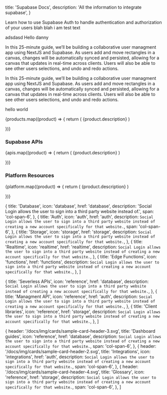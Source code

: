 
  title: 'Supabase Docs',
  description: 'All the information to integrate supabase',
}

Learn how to use Supabase Auth to handle authentication and authorization of your users blah blah i am test text

adsdasd
Hello danny

<div className="border rounded p-12">

In this 25-minute guide, we’ll be building a collaborative user managment app using NextJS and Supabase.
As users add and move rectangles in a canvas, changes will be automatically synced and persisted, allowing for a canvas that updates in real-time across clients.
Users will also be able to see other users selections, and undo and redo actions.

</div>

In this 25-minute guide, we’ll be building a collaborative user managment app using NextJS and Supabase.
As users add and move rectangles in a canvas, changes will be automatically synced and persisted, allowing for a canvas that updates in real-time across clients.
Users will also be able to see other users selections, and undo and redo actions.

hello world

<div className="grid grid-cols-12 gap-6 not-prose">
  {products.map((product) => {
    return (
      <Link
        href={`/new/${product.href}`}
        key={product.title}
        passHref
      >
        <a className={product.span ?? 'col-span-4'}>
          <GlassPanel {...product} background={true}>
            {product.description}
          </GlassPanel>
        </a>
      </Link>
    )

})}

</div>

### Supabase APIs

<div className="grid grid-cols-12 gap-6 not-prose my-16">
  {apis.map((product) => {
    return (
      <Link
        href={`/new/${product.href}`}
        key={product.title}
        passHref
      >
        <a className={product.span ?? 'col-span-4'}>
          <GlassPanel {...product} background={false}>
            {product.description}
          </GlassPanel> 
        </a>
      </Link>
    )

})}

</div>

### Platform Resources

<div className="grid grid-cols-12 gap-6 not-prose my-16">
  {platform.map((product) => {
    return (
      <Link
        href={`/new/${product.href}`}
        key={product.title}
        passHref
      >
        <a className={product.span ?? 'col-span-4'}>
          <GlassPanel {...product} background={false}>
            {product.description}
          </GlassPanel> 
        </a>
      </Link>
    )

})}

</div>

  {
    title: 'Database',
    icon: 'database',
    href: 'database',
    description: 'Social Login allows the user to sign into a third party website instead of.',
    span: 'col-span-6',
  },
  {
    title: 'Auth',
    icon: 'auth',
    href: 'auth',
    description: `
Social Login allows the user to sign into a third party website instead of creating a new account specifically for that website.
  `,
    span: 'col-span-6',
  },
  {
    title: 'Storage',
    icon: 'storage',
    href: 'storage',
    description: `
Social Login allows the user to sign into a third party website instead of creating a new account specifically for that website.
  `,
  },
  {
    title: 'Realtime',
    icon: 'realtime',
    href: 'realtime',
    description: `
Social Login allows the user to sign into a third party website instead of creating a new account specifically for that website.
  `,
  },
  {
    title: 'Edge Functions',
    icon: 'functions',
    href: 'functions',
    description: `
Social Login allows the user to sign into a third party website instead of creating a new account specifically for that website.
  `,
  },
]

  {
    title: 'Severless APIs',
    icon: 'reference',
    href: 'database',
    description: `
Social Login allows the user to sign into a third party website instead of creating a new account specifically for that website.
  `,
  },
  {
    title: 'Managment API',
    icon: 'reference',
    href: 'auth',
    description: `
Social Login allows the user to sign into a third party website instead of creating a new account specifically for that website.
  `,
  },
  {
    title: 'Client libraries',
    icon: 'reference',
    href: 'storage',
    description: `
Social Login allows the user to sign into a third party website instead of creating a new account specifically for that website.
  `,
  },
]

  {
    header: '/docs/img/cards/sample-card-header-3.svg',
    title: 'Dashboard guides',
    icon: 'reference',
    href: 'database',
    description: `
Social Login allows the user to sign into a third party website instead of creating a new account specifically for that website.
  `,
    span: 'col-span-6',
  },
  {
    header: '/docs/img/cards/sample-card-header-2.svg',
    title: 'Integrations',
    icon: 'integrations',
    href: 'auth',
    description: `
Social Login allows the user to sign into a third party website instead of creating a new account specifically for that website.
  `,
    span: 'col-span-6',
  },
  {
    header: '/docs/img/cards/sample-card-header-4.svg',
    title: 'Glossary',
    icon: 'reference',
    href: 'storage',
    description: `
  Social Login allows the user to sign into a third party website instead of creating a new account specifically for that website.
    `,
    span: 'col-span-6',
  },
]


